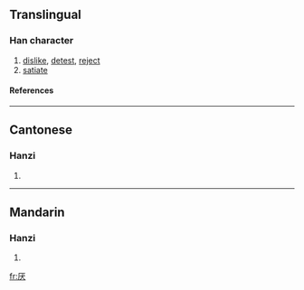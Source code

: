{{see|厭}}

==Translingual==
===Han character===
{{Han char|rn=27|rad=厂|as=04|sn=6|four=|canj=一戈大 (MIK)}}
# [[dislike]], [[detest]], [[reject]]
# [[satiate]]
====References====
{{Han ref|kx=0160.371|hdz=10069.070|uh=538C|ud=21388}}
----
==Cantonese==
===Hanzi===
{{yue-hanzi|jyut=|y=yim3}}
# {{defn|Cantonese}}
----
==Mandarin==
===Hanzi===
{{cmn-hanzi|tra=厭|pin=[[yā]] (ya1), [[yān]] (yan1), [[yàn]] (yan4)|wg=ya<sup>1</sup>, yen<sup>1</sup>, yen<sup>4</sup>}}
# {{defn|Mandarin}}

[[fr:厌]]